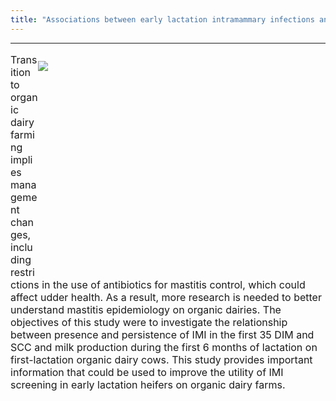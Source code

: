 ```yaml
---
title: "Associations between early lactation intramammary infections and udder health and performance during the first 180 days in milk in first-lactation organic dairy cows"
---
```


***

<div style= "float : right; position : relative; top: 0px; width : 460px; height : 350px; padding-right: 0px; margin-bottom : 0px">
![](./photos/photo_cows.jpg)

</div>

</font>


</font>

<font size = "3">

Transition to organic dairy farming implies management changes, including restrictions in the use of antibiotics for mastitis control, which could affect udder health. As a result, more research is needed to better understand mastitis epidemiology on organic dairies. The objectives of this study were to investigate the relationship between presence and persistence of IMI in the first 35 DIM and SCC and milk production during the first 6 months of lactation on first-lactation organic dairy cows. This study provides important information that could be used to improve the utility of IMI screening in early lactation heifers on organic dairy farms.
 
